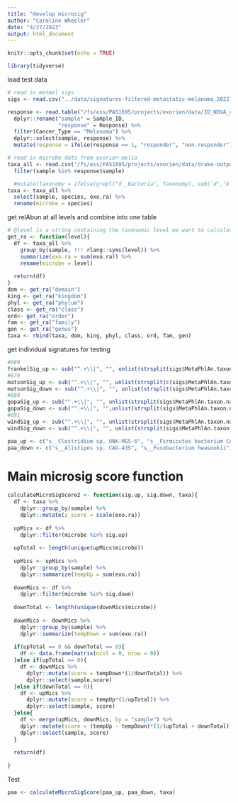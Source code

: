 ```yaml
---
title: "develop microsig"
author: "Caroline Wheeler"
date: "4/27/2023"
output: html_document
---
```


```r
knitr::opts_chunk$set(echo = TRUE)

library(tidyverse)
```

load test data
```r
# read in metmel sigs
sigs <- read.csv("../data/signatures-filtered-metastatic-melanoma_20221207.csv")

response <- read.table("/fs/ess/PAS1695/projects/exorien/data/IO_NOVA_clin.txt", header = TRUE) %>%
  dplyr::rename("sample" = Sample_ID,
                "response" = Response) %>%
  filter(Cancer_Type == "Melanoma") %>%
  dplyr::select(sample, response) %>%
  mutate(response = ifelse(response == 1, "responder", "non-responder"))

# read in microbe data from exorien-melio 
taxa_all <- read.csv("/fs/ess/PAS1695/projects/exorien/data/drake-output/2022-03-16/2022-03-16_RA-with-taxonomy.csv") %>%
  filter(sample %in% response$sample)

  #mutate(Taxonomy = ifelse(grepl("d__Bacteria", Taxonomy), sub('d','k',Taxonomy), Taxonomy))
taxa <- taxa_all %>%
  select(sample, species, exo.ra) %>%
  rename(microbe = species)
```


get relAbun at all levels and combine into one table
```r
# @level is a string containing the taxonomic level we want to calculate relative abundances for
get_ra <- function(level){
  df <- taxa_all %>%
    group_by(sample, !!! rlang::syms(level)) %>%
    summarize(exo.ra = sum(exo.ra)) %>%
    rename(microbe = level)
  
  return(df)
}
dom <- get_ra("domain")
king <- get_ra("kingdom")
phyl <- get_ra("phylum")
class <- get_ra("class")
ord<- get_ra("order")
fam <- get_ra("family")
gen <- get_ra("genus")
taxa <- rbind(taxa, dom, king, phyl, class, ord, fam, gen)
```

get individual signatures for testing
```r
#689
frankelSig_up <- sub("^.+\\|", "", unlist(strsplit(sigs$MetaPhlAn.taxon.names[5],",")))
#679
matsonSig_up <- sub("^.+\\|", "", unlist(strsplit(c(sigs$MetaPhlAn.taxon.names[6],sigs$MetaPhlAn.taxon.names[7]), ",")))
matsonSig_down <- sub("^.+\\|", "", unlist(strsplit(sigs$MetaPhlAn.taxon.names[8],",")))
#688
gopaSig_up <- sub("^.+\\|", "", unlist(strsplit(sigs$MetaPhlAn.taxon.names[3] ,",")))
gopaSig_down <- sub("^.+\\|", "",unlist(strsplit(sigs$MetaPhlAn.taxon.names[4], ",")))
#691
windSig_up <- sub("^.+\\|", "", unlist(strsplit(sigs$MetaPhlAn.taxon.names[1] ,",")))
windSig_down <- sub("^.+\\|", "", unlist(strsplit(sigs$MetaPhlAn.taxon.names[2] ,",")))

paa_up <- c("s__Clostridium sp. UNK-MGS-6", "s__Firmicutes bacterium CAG 41", "s__Coprobacillus cateniformis", "s__Clostridia bacterium UC5-1-2G4","s__Streptococcus dysgalactiae", "s__Acidaminococcus sp. HPA0509", "s__Roseburia sp.CAG-303", "s__Butyrivibrio_sp. AE2032", "s__Coprobacillus sp. 29-1", "s__Coprobacillus sp. D6")
paa_down <- c("s__Alistipes sp. CAG-435", "s__Fusobacterium hwasookii", "s__Leuconostoc sp. DORA-2", "s__Paenibacillus lentimorbus", "s__Fusobacterium sp. oral taxon 370", "s__Alcanivorax hongdengensis", "s__Arthrobacter sp. LS16", "s__Bacillus sp. 5B6", "s__Bacillus velezensis", "s__Fusobacterium sp. OBRC1")
```


# Main microsig score function
```r
calculateMicroSigScore2 <- function(sig.up, sig.down, taxa){
  df <- taxa %>%
    dplyr::group_by(sample) %>%
    dplyr::mutate(z_score = scale(exo.ra))
  
  upMics <- df %>%
    dplyr::filter(microbe %in% sig.up)
  
  upTotal <- length(unique(upMics$microbe))
  
  upMics <- upMics %>%  
    dplyr::group_by(sample) %>%
    dplyr::summarize(tempUp = sum(exo.ra))
  
  downMics <- df %>%
    dplyr::filter(microbe %in% sig.down)
  
  downTotal <- length(unique(downMics$microbe))
  
  downMics <- downMics %>%
    dplyr::group_by(sample) %>%
    dplyr::summarize(tempDown = sum(exo.ra))
  
  if(upTotal == 0 && downTotal == 0){
    df <- data.frame(matrix(ncol = 0, nrow = 0))
  }else if(upTotal == 0){
    df <- downMics %>%
      dplyr::mutate(score = tempDown*(1/downTotal)) %>%
      dplyr::select(sample,score)
  }else if(downTotal == 0){
    df <- upMics %>%
      dplyr::mutate(score = tempUp*(1/upTotal)) %>%
      dplyr::select(sample, score)
  }else{
    df <- merge(upMics, downMics, by = "sample") %>%
    dplyr::mutate(score = (tempUp - tempDown)*(1/(upTotal + downTotal))) %>%
    dplyr::select(sample, score)
  }
  
  return(df)
    
}
```

Test 
```r
paa <- calculateMicroSigScore(paa_up, paa_down, taxa)
```



